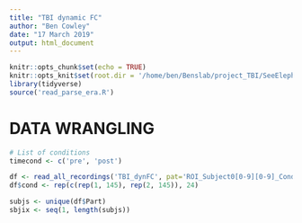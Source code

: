```yaml
---
title: "TBI dynamic FC"
author: "Ben Cowley"
date: "17 March 2019"
output: html_document
---
```


```r
knitr::opts_chunk$set(echo = TRUE)
knitr::opts_knit$set(root.dir = '/home/ben/Benslab/project_TBI/SeeElephants')
library(tidyverse)
source('read_parse_era.R')
```

# DATA WRANGLING



```r
# List of conditions
timecond <- c('pre', 'post')

df <- read_all_recordings('TBI_dynFC', pat='ROI_Subject0[0-9][0-9]_Condition000_mock', ext="csv")
df$cond <- rep(c(rep(1, 145), rep(2, 145)), 24)

subjs <- unique(df$Part)
sbjix <- seq(1, length(subjs))
```
